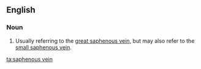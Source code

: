 ==English==

===Noun===
{{en-noun}}

# {{context|anatomy}} Usually referring to the [[great saphenous vein]], but may also refer to the [[small saphenous vein]].

[[ta:saphenous vein]]